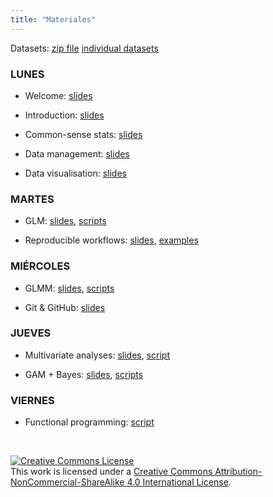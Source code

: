 ```yaml
---
title: "Materiales"
---
```


Datasets: [zip file](data/datasets.zip) [individual datasets](https://github.com/Rstats-courses/CursoR-AEET-2025/tree/main/data)


### LUNES

- Welcome: [slides](slides/welcome.pdf)

- Introduction: [slides](slides/Intro_nacho.html)

- Common-sense stats: [slides](slides/CommonSense.html)

- Data management: [slides](slides/data_management_slides.pdf)

- Data visualisation: [slides](slides/data_visualization_slides.pdf)


### MARTES

- GLM: [slides](slides/GLM_etal.pdf), [scripts](https://github.com/Rstats-courses/CursoR-AEET-2025/tree/main/scripts)

- Reproducible workflows: [slides](slides/ReproducibleScience.pdf), [examples](other/Rmarkdown_examples.zip)


### MIÉRCOLES

- GLMM: [slides](slides/GLM_etal.pdf), [scripts](https://github.com/Rstats-courses/CursoR-AEET-2025/tree/main/scripts)

- Git & GitHub: [slides](slides/github.pdf)


### JUEVES

- Multivariate analyses: [slides](slides/multivariate.html), [script](scripts/multivariante_notes.R)

- GAM + Bayes: [slides](slides/GLM_etal.pdf), [scripts](https://github.com/Rstats-courses/CursoR-AEET-2022/tree/main/scripts)


### VIERNES

- Functional programming: [script](scripts/Functional_programming.R)



<br>

<a rel="license" href="http://creativecommons.org/licenses/by-nc-sa/4.0/"><img alt="Creative Commons License" style="border-width:0" src="https://i.creativecommons.org/l/by-nc-sa/4.0/88x31.png" /></a><br />This work is licensed under a <a rel="license" href="http://creativecommons.org/licenses/by-nc-sa/4.0/">Creative Commons Attribution-NonCommercial-ShareAlike 4.0 International License</a>.





